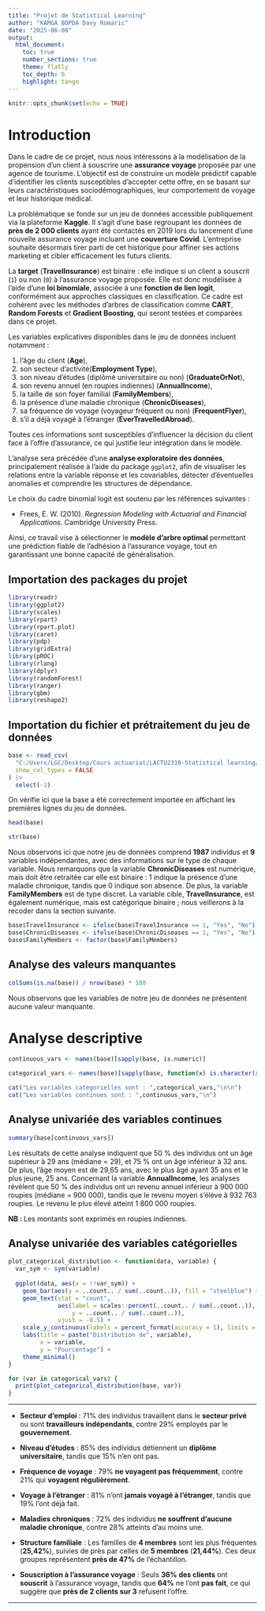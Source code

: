 ```yaml
---
title: "Projet de Statistical Learning"
author: "KAMGA BOPDA Davy Romaric"
date: "2025-06-08"
output:
  html_document:
    toc: true
    number_sections: true
    theme: flatly
    toc_depth: 6
    highlight: tango
---
```




```r
knitr::opts_chunk$set(echo = TRUE)
```


# **Introduction**

Dans le cadre de ce projet, nous nous intéressons à la modélisation de la propension d'un client à souscrire une **assurance voyage** proposée par une agence de tourisme. L'objectif est de construire un modèle prédictif capable d'identifier les clients susceptibles d'accepter cette offre, en se basant sur leurs caractéristiques sociodémographiques, leur comportement de voyage et leur historique médical.

La problématique se fonde sur un jeu de données accessible publiquement via la plateforme **Kaggle**. Il s'agit d'une base regroupant les données de **près de 2 000 clients** ayant été contactés en 2019 lors du lancement d'une nouvelle assurance voyage incluant une **couverture Covid**. L'entreprise souhaite désormais tirer parti de cet historique pour affiner ses actions marketing et cibler efficacement les futurs clients.

La **target** (**TravelInsurance**) est binaire : elle indique si un client a souscrit (`1`) ou non (`0`) à l'assurance voyage proposée. Elle est donc modélisée à l'aide d'une **loi binomiale**, associée à une **fonction de lien logit**, conformément aux approches classiques en classification. Ce cadre est cohérent avec les méthodes d'arbres de classification comme **CART**, **Random Forests** et **Gradient Boosting**, qui seront testées et comparées dans ce projet.

Les variables explicatives disponibles dans le jeu de données incluent notamment :

  1. l'âge du client (**Age**),
  2. son secteur d'activité(**Employment Type**),
  3. son niveau d'études (diplômé universitaire ou non) (**GraduateOrNot**),
  4. son revenu annuel (en roupies indiennes) (**AnnualIncome**),
  5. la taille de son foyer familial (**FamilyMembers**),
  6. la présence d'une maladie chronique (**ChronicDiseases**),
  7. sa fréquence de voyage (voyageur fréquent ou non) (**FrequentFlyer**),
  8. s'il a déjà voyagé à l'étranger (**EverTravelledAbroad**).

Toutes ces informations sont susceptibles d'influencer la décision du client face à l'offre d'assurance, ce qui justifie leur intégration dans le modèle.

L'analyse sera précédée d'une **analyse exploratoire des données**, principalement réalisée à l'aide du package `ggplot2`, afin de visualiser les relations entre la variable réponse et les covariables, détecter d'éventuelles anomalies et comprendre les structures de dépendance.

Le choix du cadre binomial logit est soutenu par les références suivantes :

* Frees, E. W. (2010). *Regression Modeling with Actuarial and Financial Applications*. Cambridge University Press.

Ainsi, ce travail vise à sélectionner le **modèle d'arbre optimal** permettant une prédiction fiable de l'adhésion à l'assurance voyage, tout en garantissant une bonne capacité de généralisation.

## **Importation des packages du projet**

```r

library(readr)
library(ggplot2)
library(scales)
library(rpart)
library(rpart.plot)
library(caret)
library(pdp) 
library(gridExtra)
library(pROC)
library(rlang)
library(dplyr)
library(randomForest)
library(ranger)
library(gbm)
library(reshape2)

```

## **Importation du fichier et prétraitement du jeu de données**

```r
base <- read_csv(
  "C:/Users/LGC/Desktop/Cours actuariat/LACTU2310-Statistical learning/Projet/archive (2)/TravelInsurancePrediction.csv",
  show_col_types = FALSE
) |> 
  select(-1)
```

On vérifie ici que la base a été correctement importée en affichant les premières lignes du jeu de données.

```r
head(base)
```

```r
str(base)
```

Nous observons ici que notre jeu de données comprend **1987** individus et **9** variables indépendantes, avec des informations sur le type de chaque variable. Nous remarquons que la variable **ChronicDiseases** est numérique, mais doit être retraitée car elle est binaire : 1 indique la présence d'une maladie chronique, tandis que 0 indique son absence. De plus, la variable **FamilyMembers** est de type discret. La variable cible, **TravelInsurance**, est également numérique, mais est catégorique binaire ; nous veillerons à la recoder dans la section suivante.

```r
base$TravelInsurance <- ifelse(base$TravelInsurance == 1, "Yes", "No")
base$ChronicDiseases <- ifelse(base$ChronicDiseases == 1, "Yes", "No")
base$FamilyMembers <- factor(base$FamilyMembers)
```

## **Analyse des valeurs manquantes**

```r
colSums(is.na(base)) / nrow(base) * 100
```

Nous observons que les variables de notre jeu de données ne présentent aucune valeur manquante.

# **Analyse descriptive**

```r
continuous_vars <- names(base)[sapply(base, is.numeric)]

categorical_vars <- names(base)[sapply(base, function(x) is.character(x) || is.factor(x))]

cat("Les variables categorielles sont : ",categorical_vars,"\n\n")
cat("Les variables continues sont : ",continuous_vars,"\n")
```

## **Analyse univariée des variables continues**

```r
summary(base[continuous_vars])
```

Les résultats de cette analyse indiquent que 50 % des individus ont un âge supérieur à 29 ans (médiane = 29), et 75 % ont un âge inférieur à 32 ans. De plus, l'âge moyen est de 29,65 ans, avec le plus âgé ayant 35 ans et le plus jeune, 25 ans. Concernant la variable **AnnualIncome**, les analyses révèlent que 50 % des individus ont un revenu annuel inférieur à 900 000 roupies (médiane = 900 000), tandis que le revenu moyen s'élève à 932 763 roupies. Le revenu le plus élevé atteint 1 800 000 roupies.

**NB : ** Les montants sont exprimés en roupies indiennes.

## **Analyse univariée des variables catégorielles**

```r
plot_categorical_distribution <- function(data, variable) {
  var_sym <- sym(variable)
  
  ggplot(data, aes(x = !!var_sym)) +
    geom_bar(aes(y = ..count.. / sum(..count..)), fill = "steelblue") +
    geom_text(stat = "count",
              aes(label = scales::percent(..count.. / sum(..count..)),
                  y = ..count.. / sum(..count..)),
              vjust = -0.5) +
    scale_y_continuous(labels = percent_format(accuracy = 1), limits = c(0, 1.1)) +
    labs(title = paste("Distribution de", variable),
         x = variable,
         y = "Pourcentage") +
    theme_minimal()
}
```


```r
for (var in categorical_vars) {
  print(plot_categorical_distribution(base, var))
}
```

---

- **Secteur d'emploi** :  71% des individus travaillent dans le **secteur privé** ou sont **travailleurs indépendants**, contre 29% employés par le **gouvernement**.

- **Niveau d'études** :   85% des individus détiennent un **diplôme universitaire**, tandis que 15% n'en ont pas.

- **Fréquence de voyage** :  79% **ne voyagent pas fréquemment**, contre 21% qui **voyagent régulièrement**.

- **Voyage à l'étranger** :  81% n'ont **jamais voyagé à l'étranger**, tandis que 19% l'ont déjà fait.

- **Maladies chroniques** :  72% des individus **ne souffrent d'aucune maladie chronique**, contre 28% atteints d'au moins une.

- **Structure familiale** :  Les familles de **4 membres** sont les plus fréquentes (**25,42%**), suivies de près par celles de **5 membres** (**21,44%**). Ces deux groupes représentent **près de 47%** de l'échantillon.

- **Souscription à l'assurance voyage** :  Seuls **36% des clients** ont **souscrit** à l'assurance voyage, tandis que **64%** ne l'ont **pas fait**, ce qui suggère que **près de 2 clients sur 3** refusent l'offre.

---
